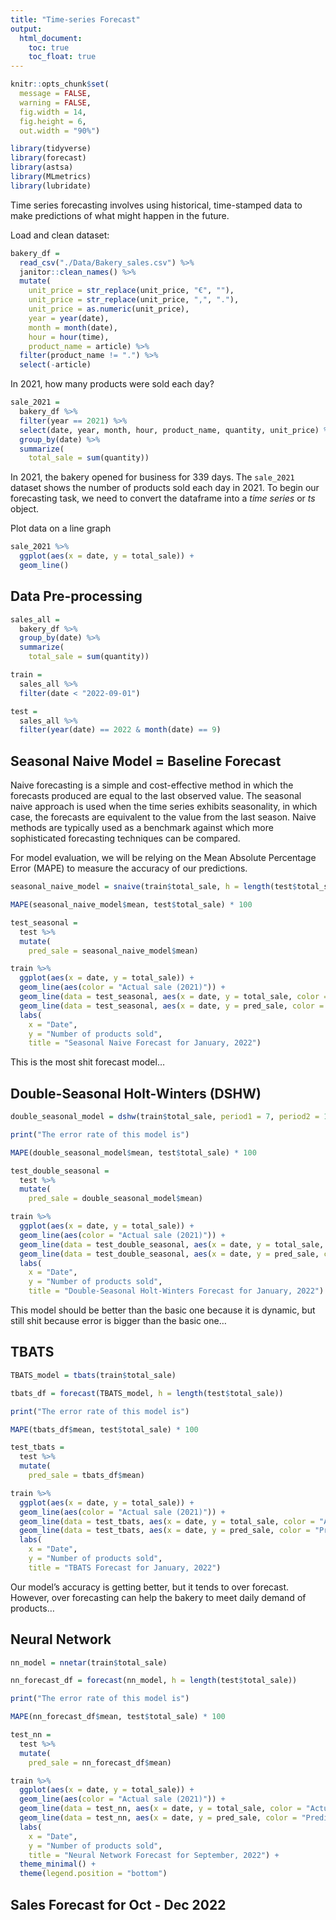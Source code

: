 ```yaml
---
title: "Time-series Forecast"
output: 
  html_document:
    toc: true
    toc_float: true
---
```


```r
knitr::opts_chunk$set(
  message = FALSE, 
  warning = FALSE,
  fig.width = 14,
  fig.height = 6,
  out.width = "90%")

library(tidyverse)
library(forecast)
library(astsa)
library(MLmetrics)
library(lubridate)
```

Time series forecasting involves using historical, time-stamped data to make predictions of what might happen in the future.

Load and clean dataset:
```r
bakery_df = 
  read_csv("./Data/Bakery_sales.csv") %>% 
  janitor::clean_names() %>% 
  mutate(
    unit_price = str_replace(unit_price, "€", ""),
    unit_price = str_replace(unit_price, ",", "."),
    unit_price = as.numeric(unit_price),
    year = year(date),
    month = month(date),
    hour = hour(time),
    product_name = article) %>% 
  filter(product_name != ".") %>% 
  select(-article)
```

In 2021, how many products were sold each day?
```r
sale_2021 = 
  bakery_df %>% 
  filter(year == 2021) %>% 
  select(date, year, month, hour, product_name, quantity, unit_price) %>% 
  group_by(date) %>% 
  summarize(
    total_sale = sum(quantity))
```

In 2021, the bakery opened for business for 339 days. The `sale_2021` dataset shows the number of products sold each day in 2021. 
To begin our forecasting task, we need to convert the dataframe into a *time series* or *ts* object. 

Plot data on a line graph
```r
sale_2021 %>% 
  ggplot(aes(x = date, y = total_sale)) +
  geom_line()
```

## Data Pre-processing

```r
sales_all = 
  bakery_df %>% 
  group_by(date) %>% 
  summarize(
    total_sale = sum(quantity))
```

```r
train = 
  sales_all %>% 
  filter(date < "2022-09-01")

test = 
  sales_all %>% 
  filter(year(date) == 2022 & month(date) == 9)
```


## Seasonal Naive Model = Baseline Forecast

Naive forecasting is a simple and cost-effective method in which the forecasts produced are equal to the last observed value. The seasonal naive approach is used 
when the time series exhibits seasonality, in which case, the forecasts are equivalent to the value from the last season. Naive methods are typically used as a 
benchmark against which more sophisticated forecasting techniques can be compared. 

For model evaluation, we will be relying on the Mean Absolute Percentage Error (MAPE) to measure the accuracy of our predictions.

```r
seasonal_naive_model = snaive(train$total_sale, h = length(test$total_sale))

MAPE(seasonal_naive_model$mean, test$total_sale) * 100
```

```r
test_seasonal = 
  test %>% 
  mutate(
    pred_sale = seasonal_naive_model$mean)
```

```r
train %>% 
  ggplot(aes(x = date, y = total_sale)) +
  geom_line(aes(color = "Actual sale (2021)")) +
  geom_line(data = test_seasonal, aes(x = date, y = total_sale, color = "Actual sale (2022)")) + 
  geom_line(data = test_seasonal, aes(x = date, y = pred_sale, color = "Predicted sale"), size = 1.5) +
  labs(
    x = "Date",
    y = "Number of products sold",
    title = "Seasonal Naive Forecast for January, 2022")
```

This is the most shit forecast model...


## Double-Seasonal Holt-Winters (DSHW)

```r
double_seasonal_model = dshw(train$total_sale, period1 = 7, period2 = 14, h = length(test$total_sale))

print("The error rate of this model is")

MAPE(double_seasonal_model$mean, test$total_sale) * 100
```

```r
test_double_seasonal = 
  test %>% 
  mutate(
    pred_sale = double_seasonal_model$mean)
```

```r
train %>% 
  ggplot(aes(x = date, y = total_sale)) +
  geom_line(aes(color = "Actual sale (2021)")) +
  geom_line(data = test_double_seasonal, aes(x = date, y = total_sale, color = "Actual sale (2022)")) + 
  geom_line(data = test_double_seasonal, aes(x = date, y = pred_sale, color = "Predicted sale")) +
  labs(
    x = "Date",
    y = "Number of products sold",
    title = "Double-Seasonal Holt-Winters Forecast for January, 2022")
```

This model should be better than the basic one because it is dynamic, but still shit because error is bigger than the basic one...


## TBATS

```r
TBATS_model = tbats(train$total_sale)

tbats_df = forecast(TBATS_model, h = length(test$total_sale))

print("The error rate of this model is")

MAPE(tbats_df$mean, test$total_sale) * 100
```

```r
test_tbats = 
  test %>% 
  mutate(
    pred_sale = tbats_df$mean)
```

```r
train %>% 
  ggplot(aes(x = date, y = total_sale)) +
  geom_line(aes(color = "Actual sale (2021)")) +
  geom_line(data = test_tbats, aes(x = date, y = total_sale, color = "Actual sale (2022)")) + 
  geom_line(data = test_tbats, aes(x = date, y = pred_sale, color = "Predicted sale"), size = 0.8) +
  labs(
    x = "Date",
    y = "Number of products sold",
    title = "TBATS Forecast for January, 2022")
```

Our model's accuracy is getting better, but it tends to over forecast. However, over forecasting can help the bakery to meet daily demand of products...


## Neural Network

```r
nn_model = nnetar(train$total_sale)

nn_forecast_df = forecast(nn_model, h = length(test$total_sale))

print("The error rate of this model is")

MAPE(nn_forecast_df$mean, test$total_sale) * 100
```

```r
test_nn = 
  test %>% 
  mutate(
    pred_sale = nn_forecast_df$mean)
```

```r
train %>% 
  ggplot(aes(x = date, y = total_sale)) +
  geom_line(aes(color = "Actual sale (2021)")) +
  geom_line(data = test_nn, aes(x = date, y = total_sale, color = "Actual sale (2022)"), alpha = 0.8) + 
  geom_line(data = test_nn, aes(x = date, y = pred_sale, color = "Predicted sale"), size = 0.6, alpha = 0.8) +
  labs(
    x = "Date",
    y = "Number of products sold",
    title = "Neural Network Forecast for September, 2022") +
  theme_minimal() +
  theme(legend.position = "bottom")
```

## Sales Forecast for Oct - Dec 2022





